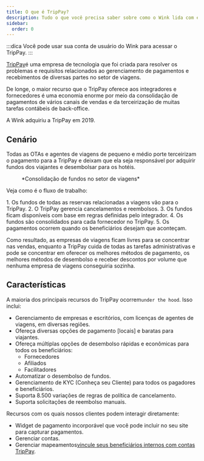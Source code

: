 ```yaml
---
title: O que é TripPay?
description: Tudo o que você precisa saber sobre como o Wink lida com entradas/saídas.
sidebar:
  order: 0
---
```


:::dica
Você pode usar sua conta de usuário do Wink para acessar o TripPay.
:::

[TripPay](https://pay.wink.travel)é uma empresa de tecnologia que foi criada para resolver os problemas e requisitos relacionados ao gerenciamento de pagamentos e recebimentos de diversas partes no setor de viagens.

De longe, o maior recurso que o TripPay oferece aos integradores e fornecedores é uma economia enorme por meio da consolidação de pagamentos de vários canais de vendas e da terceirização de muitas tarefas contábeis de back-office.

A Wink adquiriu a TripPay em 2019.

## Cenário

Todas as OTAs e agentes de viagens de pequeno e médio porte terceirizam o pagamento para a TripPay e deixam que ela seja responsável por adquirir fundos dos viajantes e desembolsar para os hotéis.

<figure>
  <CloudinaryImage width="700" height="525" resize="scale" quality="best" alt="Consolidação de fundos TripPay" src="academy/funds-consolidation" errorImage="noimage_opaque_nyrtl0.png" />

  <figcaption>*Consolidação de fundos no setor de viagens*</figcaption>
</figure>


Veja como é o fluxo de trabalho:

<Steps>
  1. Os fundos de todas as reservas relacionadas a viagens vão para o TripPay.
  2. O TripPay gerencia cancelamentos e reembolsos.
  3. Os fundos ficam disponíveis com base em regras definidas pelo integrador.
  4. Os fundos são consolidados para cada fornecedor no TripPay.
  5. Os pagamentos ocorrem quando os beneficiários desejam que aconteçam.
</Steps>


Como resultado, as empresas de viagens ficam livres para se concentrar nas vendas, enquanto a TripPay cuida de todas as tarefas administrativas e pode se concentrar em oferecer os melhores métodos de pagamento, os melhores métodos de desembolso e receber descontos por volume que nenhuma empresa de viagens conseguiria sozinha.

## Características

A maioria dos principais recursos do TripPay ocorrem`under the hood`. Isso inclui:

* Gerenciamento de empresas e escritórios, com licenças de agentes de viagens, em diversas regiões.
* Ofereça diversas opções de pagamento \[locais] e baratas para viajantes.
* Ofereça múltiplas opções de desembolso rápidas e econômicas para todos os beneficiários:
  * Fornecedores
  * Afiliados
  * Facilitadores
* Automatizar o desembolso de fundos.
* Gerenciamento de KYC (Conheça seu Cliente) para todos os pagadores e beneficiários.
* Suporta 8.500 variações de regras de política de cancelamento.
* Suporta solicitações de reembolso manuais.

Recursos com os quais nossos clientes podem interagir diretamente:

* Widget de pagamento incorporável que você pode incluir no seu site para capturar pagamentos.
* Gerenciar contas.
* Gerenciar mapeamentos[vincule seus beneficiários internos com contas TripPay](/payment/mapping).

